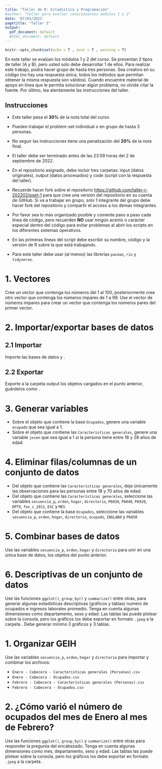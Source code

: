 ```yaml
---
title: "Taller de R: Estadística y Programación"
#author: "Taller para evaluar conocimientos módulos 1 y 2"
date: '07/03/2022'
pagetitle: "Taller 3"
output:
  pdf_document: default
  #html_document: default
---
```


<!-- Configuracion de la consola de R -->
```r
knitr::opts_chunk$set(echo = T , eval = T , warning = T)
```

En este taller se evalúan los módulos 1 y 2 del curso. Se presentan 2 tipos de taller (A y B), pero usted solo debe desarrollar 1 de ellos. Para realizar este trabajo, podrá hacer grupo de hasta tres personas. Sea creativo en su código (no hay una respuesta única, todos los métodos que permitan obtener la misma respuesta son válidos). Cuando encuentre material de apoyo en línea que le permita solucionar algún problema, no olvide citar la fuente. Por último, lea atentamente las instrucciones del taller.

<!----------------------------------------------------------------------------->
## Instrucciones

* Este taller pesa el **30%** de la nota total del curso.

* Pueden trabajar el problem-set individual o en grupo de hasta 3 personas.

* No seguir las instrucciones tiene una penalización del **20%** de la nota final.

* El taller debe ser terminado antes de las 23:59 horas del 2 de septiembre de 2022.

* En el repositorio asignado, debe incluir tres carpetas: input (datos originales), output (datos procesados) y code (script con la respuesta del taller).

* Recuerde hacer fork sobre el repositorio [https://github.com/taller-r-202202/pset-1](https://github.com/taller-r-202202/pset-1) para que cree una versión del repositorio en su cuenta de GitHub. Si va a trabajar en grupo, solo 1 integrante del grupo debe hacer fork del repositorio y compartir el acceso a los demas integrantes.

* Por favor sea lo más organizado posible y comente paso a paso cada línea de código, pero recuerden **NO** usar ningún acento o carácter especial dentro del código para evitar problemas al abrir los scripts en los diferentes sistemas operativos.

* En las primeras líneas del script debe escribir su nombre, código y la versión de R sobre la que está trabajando.

* Para este taller debe usar (al menos) las librerías `pacman`, `rio` y `tidyverse`.

<!-------------->
<!-- Taller A -->
<!-------------->
\begin{center} \textcolor{blue}{\section{Taller A}} \end{center}

# 1. Vectores 

Cree un vector que contenga los números del 1 al 100, posteriormente cree otro vector que contenga los números impares de 1 a 99. Use el vector de números impares para crear un vector que contenga los números pares del primer vector. 

# 2. Importar/exportar bases de datos

## 2.1 Importar 
Importe las bases de datos \textbf{Enero - Cabecera - Características generales (Personas).csv} y \textbf{Enero - Cabecera - Ocupados.csv}.

## 2.2 Exportar 
Exporte a la carpeta output los objetos cargados en el punto anterior, guárdelos como \textbf{Características generales (Personas).rds}  \textbf{Ocupados.rds}.

# 3. Generar variables

* Sobre el objeto que contiene la base `Ocupados`, genere una variable `ocupado` que sea igual a 1.
* Sobre el objeto que contiene las `Caracteristicas generales`, genere una variable `joven` que sea igual a 1 si la persona tiene entre 18 y 28 años de edad.

# 4. Eliminar filas/columnas de un conjunto de datos

* Del objeto que contiene las `Características generales`, deje únicamente las observaciones para las personas entre 18 y 70 años de edad.
* Del objeto que contiene las `Características generales`, seleccione las variables ```secuencia_p```, ```orden```, ```hogar```, ```directorio```, ```P6020```, ```P6040```, ```P6920```, ```DPTO```, ```fex_c_2011```, ```ESC``` y ```MES```
* Del objeto que contiene la base `Ocupados`, seleccione las variables ```secuencia_p```, ```orden```, ```hogar```, ```directorio```, ```ocupado```, ```INGLABO``` y ```P6050```

# 5. Combinar bases de datos 

Use las variables ```secuencia_p```, ```orden```, ```hogar``` y ```directorio``` para unir en una única base de datos, los objetos del punto anterior.

# 6. Descriptivas de un conjunto de datos

Use las funciones ```ggplot()```, ```group_by()``` y ```summarize()``` entre otras, para generar algunas estadísticas descriptivas (gráficos y tablas) numero de ocupados e ingresos laborales promedio. Tenga en cuenta algunas dimensiones como departamento, sexo y edad. Las tablas las puede plotear sobre la consola, pero los gráficos los debe exportar en formato ```.jpeg``` a la carpeta \textit{output}. Debe generar mínimo 3 gráficos y 3 tablas.

<!-------------->
<!-- Taller B -->
<!-------------->
\begin{center} \textcolor{blue}{\section{Taller B}} \end{center}

# 1. Organizar GEIH

Use las variables ```secuencia_p```, ```orden```, ```hogar``` y ```directorio``` para importar y combinar los archivos:

* `Enero - Cabecera - Características generales (Personas).csv`
* `Enero - Cabecera - Ocupados.csv`
* `Febrero - Cabecera - Características generales (Personas).csv`
* `Febrero - Cabecera - Ocupados.csv`                           

# 2. ¿Cómo varió el número de ocupados del mes de Enero al mes de Febrero?

Use las funciones ```ggplot()```, ```group_by()``` y ```summarize()``` entre otras para responder la pregunta del encabezado. Tenga en cuenta algunas dimensiones como mes, departamento, sexo y edad. Las tablas las puede plotear sobre la consola, pero los gráficos los debe exportar en formato ```.jpeg``` a la carpeta \textit{output}.
